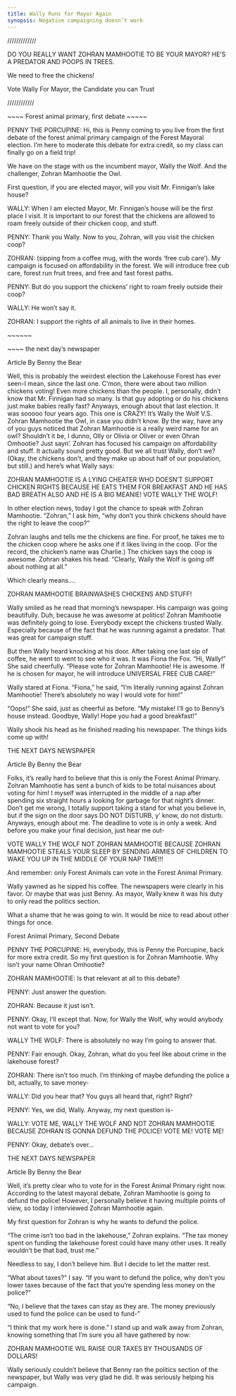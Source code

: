 ```yaml
---
title: Wally Runs for Mayor Again
synopsis: Negative campaigning doesn’t work
---
```


/////////////

DO YOU REALLY WANT ZOHRAN MAMHOOTIE TO BE YOUR MAYOR? HE’S A PREDATOR AND POOPS IN TREES.

We need to free the chickens!

Vote Wally For Mayor, the Candidate you can Trust

////////////

\~\~\~\~ Forest animal primary, first debate \~\~\~\~\~

PENNY THE PORCUPINE: Hi, this is Penny coming to you live from the first debate of the forest animal primary campaign of the Forest Mayoral election.  I’m here to moderate this debate for extra credit, so my class can finally go on a field trip!

We have on the stage with us the incumbent mayor, Wally the Wolf.  And the challenger, Zohran Mamhootie the Owl.

First question, if you are elected mayor, will you visit Mr. Finnigan’s lake house?

WALLY: When I am elected Mayor, Mr. Finnigan’s house will be the first place I visit. It is important to our forest that the chickens are allowed to roam freely outside of their chicken coop, and stuff.

PENNY: Thank you Wally.  Now to you, Zohran, will you visit the chicken coop?

ZOHRAN: (sipping from a coffee mug, with the words ‘free cub care’).  My campaign is focused on affordability in the forest.  We will introduce free cub care, forest run fruit trees, and free and fast forest paths.

PENNY: But do you support the chickens’ right to roam freely outside their coop?

WALLY: He won’t say it.

ZOHRAN: I support the rights of all animals to live in their homes.

\~\~\~\~\~\~

\~\~\~\~ the next day’s newspaper

Article By Benny the Bear

Well, this is probably the weirdest election the Lakehouse Forest has ever seen-I mean, since the last one. C’mon, there were about two million chickens voting! Even more chickens than the people. I, personally, didn’t know that Mr. Finnigan had so many. Is that guy adopting or do his chickens just make babies really fast? Anyways, enough about that last election. It was sooooo four years ago. This one is CRAZY! It’s Wally the Wolf V.S. Zohran Mamhootie the Owl, in case you didn’t know. By the way, have any of you guys noticed that Zohran Mamhootie is a really weird name for an owl? Shouldn’t it be, I dunno, Olly or Olivia or Oliver or even Ohran Omhootie? Just sayn’. Zohran has focused his campaign on affordability and stuff. It actually sound pretty good. But we all trust Wally, don’t we? (Okay, the chickens don’t, and they make up about half of our population, but still.) and here’s what Wally says:

ZOHRAN MAMHOOTIE IS A LYING CHEATER WHO DOESN’T SUPPORT CHICKEN RIGHTS BECAUSE HE EATS THEM FOR BREAKFAST AND HE HAS BAD BREATH ALSO AND HE IS A BIG MEANIE! VOTE WALLY THE WOLF!

In other election news, today I got the chance to speak with Zohran Mamhootie. “Zohran,” I ask him, “why don’t you think chickens should have the right to leave the coop?”

Zohran laughs and tells me the chickens are fine. For proof, he takes me to the chicken coop where he asks one if it likes living in the coop. (For the record, the chicken’s name was Charlie.) The chicken says the coop is awesome. Zohran shakes his head. “Clearly, Wally the Wolf is going off about nothing at all.”

Which clearly means….

ZOHRAN MAMHOOTIE BRAINWASHES CHICKENS AND STUFF!

Wally smiled as he read that morning’s newspaper. His campaign was going beautifully. Duh, because he was awesome at politics! Zohran Mamhootie was definitely going to lose. Everybody except the chickens trusted Wally. Especially because of the fact that he was running against a predator. That was great for campaign stuff.

But then Wally heard knocking at his door. After taking one last sip of coffee, he went to went to see who it was. It was Fiona the Fox. “Hi, Wally!” She said cheerfully. “Please vote for Zohran Mamhootie! He is awesome. If he is chosen for mayor, he will introduce UNIVERSAL FREE CUB CARE!”

Wally stared at Fiona. “Fiona,” he said, “I’m literally running against Zohran Mamhootie! There’s absolutely no way I would vote for him!”

“Oops!” She said, just as cheerful as before. “My mistake! I’ll go to Benny’s house instead. Goodbye, Wally! Hope you had a good breakfast!”

Wally shook his head as he finished reading his newspaper. The things kids come up with!

THE NEXT DAYS NEWSPAPER

Article By Benny the Bear

Folks, it’s really hard to believe that this is only the Forest Animal Primary. Zohran Mamhootie has sent a bunch of kids to be total nuisances about voting for him! I myself was interrupted in the middle of a nap after spending six straight hours a looking for garbage for that night’s dinner. Don’t get me wrong, I totally support taking a stand for what you believe in, but if the sign on the door says DO NOT DISTURB, y’ know, do not disturb. Anyways, enough about me. The deadline to vote is in only a week. And before you make your final decision, just hear me out-

VOTE WALLY THE WOLF NOT ZOHRAN MAMHOOTIE BECAUSE ZOHRAN MAMHOOTIE STEALS YOUR SLEEP BY SENDING ARMIES OF CHILDREN TO WAKE YOU UP IN THE MIDDLE OF YOUR NAP TIME!!!

And remember: only Forest Animals can vote in the Forest Animal Primary. 

Wally yawned as he sipped his coffee. The newspapers were clearly in his favor. Or maybe that was just Benny. As mayor, Wally knew it was his duty to only read the politics section. 

What a shame that he was going to win. It would be nice to read about other things for once. 

Forest Animal Primary, Second Debate 

PENNY THE PORCUPINE: Hi, everybody, this is Penny the Porcupine, back for more extra credit. So my first question is for Zohran Mamhootie. Why isn’t your name Ohran Omhootie? 

ZOHRAN MAMHOOTIE: Is that relevant at all to this debate? 

PENNY: Just answer the question. 

ZOHRAN: Because it just isn’t. 

PENNY: Okay, I’ll except that. Now, for Wally the Wolf, why would anybody not want to vote for you? 

WALLY THE WOLF: There is absolutely no way I’m going to answer that. 

PENNY: Fair enough. Okay, Zohran, what do you feel like about crime in the lakehouse forest? 

ZOHRAN: There isn’t too much. I’m thinking of maybe defunding the police a bit, actually, to save money- 

WALLY: Did you hear that? You guys all heard that, right? Right? 

PENNY: Yes, we did, Wally. Anyway, my next question is- 

WALLY: VOTE ME, WALLY THE WOLF AND NOT ZOHRAN MAMHOOTIE BECAUSE ZOHRAN IS GONNA DEFUND THE POLICE! VOTE ME! VOTE ME! 

PENNY: Okay, debate’s over… 

THE NEXT DAYS NEWSPAPER

Article By Benny the Bear 

Well, it’s pretty clear who to vote for in the Forest Animal Primary right now. According to the latest mayoral debate, Zohran Mamhootie is going to defund the police! However, I personally believe it having multiple points of view, so today I interviewed Zohran Mamhootie again. 

My first question for Zohran is why he wants to defund the police. 

“The crime isn’t too bad in the lakehouse,” Zohran explains. “The tax money spent on funding the lakehouse forest could have many other uses. It really wouldn’t be that bad, trust me.” 

Needless to say, I don’t believe him. But I decide to let the matter rest. 

“What about taxes?” I say. “If you want to defund the police, why don’t you lower taxes because of the fact that you’re spending less money on the police?”

“No, I believe that the taxes can stay as they are. The money previously used to fund the police can be used to fund-”

“I think that my work here is done.” I stand up and walk away from Zohran, knowing something that I’m sure you all have gathered by now:

ZOHRAN MAMHOOTIE WIL RAISE OUR TAXES BY THOUSANDS OF DOLLARS!

Wally seriously couldn’t believe that Benny ran the politics section of the newspaper, but Wally was very glad he did. It was seriously helping his campaign. 

